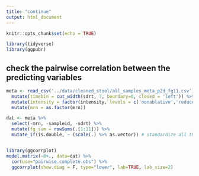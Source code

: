 ```yaml
---
title: "continue"
output: html_document
---
```


```r
knitr::opts_chunk$set(echo = TRUE)
```

```r
library(tidyverse)
library(ggpubr)
```

## check the pairwise correlation between the predicting variables

```r
meta <- read_csv('../data/cleaned_stool/all_samples_meta_p2d_fg11.csv')	%>% 
  mutate(timebin = cut_width(sdrt, 7, boundary=0, closed = 'left')) %>% 
  mutate(intensity = factor(intensity, levels = c('nonablative','reduced','ablative'))) %>% 
  mutate(mrn = as.factor(mrn))
```

```r
dat <- meta %>% 
  select(-mrn, -sampleid, -sdrt) %>% 
  mutate(fg_sum = rowSums(.[1:11])) %>% 
  mutate_if(is.double, ~ (scale(.) %>% as.vector)) # standardize all the numeric values (the fg group and the diversity)


library(ggcorrplot)
model.matrix(~0+., data=dat) %>% 
  cor(use="pairwise.complete.obs") %>% 
  ggcorrplot(show.diag = F, type="lower", lab=TRUE, lab_size=2)
```

